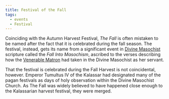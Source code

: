 ```yaml
---
title: Festival of the Fall
tags:
  - events
  - Festival
---
```


Coinciding with the Autumn Harvest Festival, *The Fall* is often mistaken to be
named after the fact that it is celebrated during the fall season. The festival,
instead, gets its name from a significant event in
[Divine Masochist](../religions/divine-masochism/index.mdx) scripture called the
*Fall Into Masochism*, ascribed to the verses describing how the
[Venerable Matron](../characters/venerable-matron.mdx) had taken in the Divine
Masochist as her servant.

That the festival is celebrated during the Fall Harvest is not coincidental,
however. Emperor Tumultus IV of the Kalassar had designated many of the pagan
festivals as days of holy observation within the Divine Masochist Church. As The
Fall was widely believed to have happened close enough to the Kalassarian
harvest festival, they were merged.
